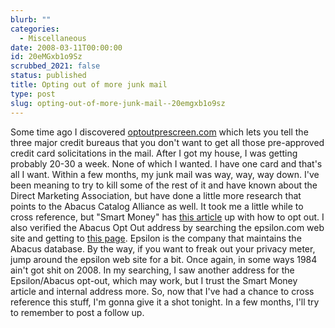 ```yaml
---
blurb: ""
categories:
  - Miscellaneous
date: 2008-03-11T00:00:00
id: 20eMGxb1o9Sz
scrubbed_2021: false
status: published
title: Opting out of more junk mail
type: post
slug: opting-out-of-more-junk-mail--20emgxb1o9sz
---
```


Some time ago I discovered
[optoutprescreen.com](https://www.optoutprescreen.com/?rf=t) which
lets you tell the three major credit bureaus that you don't want to
get all those pre-approved credit card solicitations in the mail.
After I got my house, I was getting probably 20-30 a week. None of
which I wanted. I have one card and that's all I want. Within a few
months, my junk mail was way, way, way down. I've been meaning to
try to kill some of the rest of it and have known about the Direct
Marketing Association, but have done a little more research that
points to the Abacus Catalog Alliance as well. It took me a little
while to cross reference, but "Smart Money" has
[this article](http://www.smartmoney.com/dealoftheday/index.cfm?story=20070206)
up with how to opt out. I also verified the Abacus Opt Out address
by searching the epsilon.com web site and getting to
[this page](http://www.abacusoptout.com/). Epsilon is the company
that maintains the Abacus database. By the way, if you want to
freak out your privacy meter, jump around the epsilon web site for
a bit. Once again, in some ways 1984 ain't got shit on 2008. In my
searching, I saw another address for the Epsilon/Abacus opt-out,
which may work, but I trust the Smart Money article and internal
address more. So, now that I've had a chance to cross reference
this stuff, I'm gonna give it a shot tonight. In a few months, I'll
try to remember to post a follow up.